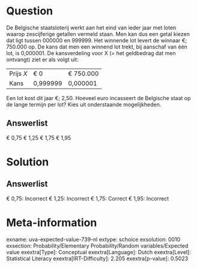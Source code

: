 Question
========

De Belgische staatsloterij werkt aan het eind van ieder jaar met loten
waarop zescijferige getallen vermeld staan. Men kan dus een getal kiezen
dat ligt tussen 000000 en 999999. Het winnende lot levert de winnaar €;
750.000 op. De kans dat men een winnend lot trekt, bij aanschaf van één
lot, is 0,000001. De kansverdeling voor X (= het geldbedrag dat men
ontvangt) ziet er als volgt uit:

  ----------- ---------- -----------
  Prijs *X*   € 0        € 750.000
  Kans        0,999999   0,000001
  ----------- ---------- -----------

Een lot kost dit jaar €; 2,50. Hoeveel euro incasseert de Belgische
staat op de lange termijn per lot? Kies uit onderstaande mogelijkheden.

Answerlist
----------

€ 0,75
€ 1,25
€ 1,75
€ 1,95

Solution
========

Answerlist
----------

€ 0,75: Incorrect
€ 1,25: Incorrect
€ 1,75: Correct
€ 1,95: Incorrect

Meta-information
================
exname: uva-expected-value-739-nl
extype: schoice
exsolution: 0010
exsection: Probability/Elementary Probability/Random variables/Expected value
exextra[Type]: Conceptual
exextra[Language]: Dutch
exextra[Level]: Statistical Literacy
exextra[IRT-Difficulty]: 2.205
exextra[p-value]: 0.5023
